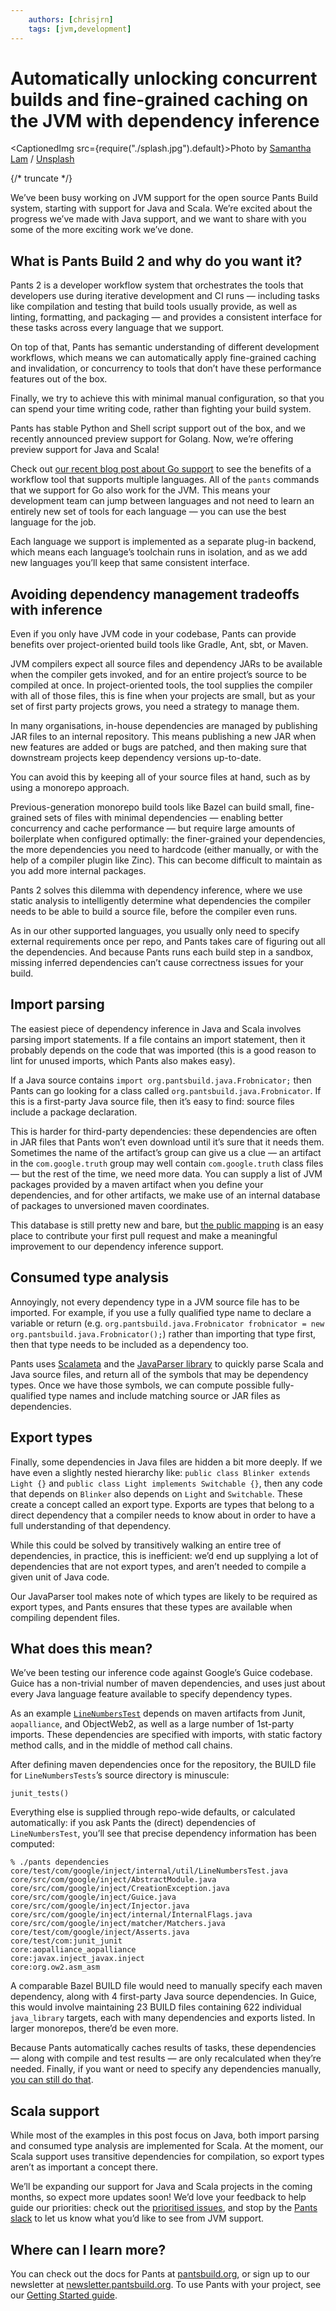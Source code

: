 ```yaml
---
    authors: [chrisjrn]
    tags: [jvm,development]
---
```


# Automatically unlocking concurrent builds and fine-grained caching on the JVM with dependency inference

<CaptionedImg src={require("./splash.jpg").default}>Photo by [Samantha Lam](https://unsplash.com/@contradirony?utm_source=ghost&utm_medium=referral&utm_campaign=api-credit) / [Unsplash](https://unsplash.com/?utm_source=ghost&utm_medium=referral&utm_campaign=api-credit)</CaptionedImg>

{/* truncate */}

We’ve been busy working on JVM support for the open source Pants Build system, starting with support for Java and Scala. We’re excited about the progress we’ve made with Java support, and we want to share with you some of the more exciting work we’ve done.

## What is Pants Build 2 and why do you want it?

Pants 2 is a developer workflow system that orchestrates the tools that developers use during iterative development and CI runs — including tasks like compilation and testing that build tools usually provide, as well as linting, formatting, and packaging — and provides a consistent interface for these tasks across every language that we support.

On top of that, Pants has semantic understanding of different development workflows, which means we can automatically apply fine-grained caching and invalidation, or concurrency to tools that don’t have these performance features out of the box.

Finally, we try to achieve this with minimal manual configuration, so that you can spend your time writing code, rather than fighting your build system.

Pants has stable Python and Shell script support out of the box, and we recently announced preview support for Golang. Now, we’re offering preview support for Java and Scala!

Check out [our recent blog post about Go support](../2021-11-10-golang-support-pants-28/index.mdx) to see the benefits of a workflow tool that supports multiple languages. All of the `pants` commands that we support for Go also work for the JVM. This means your development team can jump between languages and not need to learn an entirely new set of tools for each language — you can use the best language for the job.

Each language we support is implemented as a separate plug-in backend, which means each language’s toolchain runs in isolation, and as we add new languages you’ll keep that same consistent interface.

## Avoiding dependency management tradeoffs with inference

Even if you only have JVM code in your codebase, Pants can provide benefits over project-oriented build tools like Gradle, Ant, sbt, or Maven.

JVM compilers expect all source files and dependency JARs to be available when the compiler gets invoked, and for an entire project’s source to be compiled at once. In project-oriented tools, the tool supplies the compiler with all of those files, this is fine when your projects are small, but as your set of first party projects grows, you need a strategy to manage them.

In many organisations, in-house dependencies are managed by publishing JAR files to an internal repository. This means publishing a new JAR when new features are added or bugs are patched, and then making sure that downstream projects keep dependency versions up-to-date.

You can avoid this by keeping all of your source files at hand, such as by using a monorepo approach.

Previous-generation monorepo build tools like Bazel can build small, fine-grained sets of files with minimal dependencies — enabling better concurrency and cache performance — but require large amounts of boilerplate when configured optimally: the finer-grained your dependencies, the more dependencies you need to hardcode (either manually, or with the help of a compiler plugin like Zinc). This can become difficult to maintain as you add more internal packages.

Pants 2 solves this dilemma with dependency inference, where we use static analysis to intelligently determine what dependencies the compiler needs to be able to build a source file, before the compiler even runs.

As in our other supported languages, you usually only need to specify external requirements once per repo, and Pants takes care of figuring out all the dependencies. And because Pants runs each build step in a sandbox, missing inferred dependencies can’t cause correctness issues for your build.

## Import parsing

The easiest piece of dependency inference in Java and Scala involves parsing import statements. If a file contains an import statement, then it probably depends on the code that was imported (this is a good reason to lint for unused imports, which Pants also makes easy).

If a Java source contains `import org.pantsbuild.java.Frobnicator;` then Pants can go looking for a class called `org.pantsbuild.java.Frobnicator`. If this is a first-party Java source file, then it’s easy to find: source files include a package declaration.

This is harder for third-party dependencies: these dependencies are often in JAR files that Pants won’t even download until it’s sure that it needs them. Sometimes the name of the artifact’s group can give us a clue — an artifact in the `com.google.truth` group may well contain `com.google.truth` class files — but the rest of the time, we need more data. You can supply a list of JVM packages provided by a maven artifact when you define your dependencies, and for other artifacts, we make use of an internal database of packages to unversioned maven coordinates.

This database is still pretty new and bare, but [the public mapping](https://github.com/pantsbuild/pants/blob/227a33d4667c21e8cd6472ecb43c149680161613/src/python/pants/jvm/dependency_inference/jvm_artifact_mappings.py) is an easy place to contribute your first pull request and make a meaningful improvement to our dependency inference support.

## Consumed type analysis

Annoyingly, not every dependency type in a JVM source file has to be imported. For example, if you use a fully qualified type name to declare a variable or return (e.g. `org.pantsbuild.java.Frobnicator frobnicator = new org.pantsbuild.java.Frobnicator();`) rather than importing that type first, then that type needs to be included as a dependency too.

Pants uses [Scalameta](https://scalameta.org/) and the [JavaParser library](https://javaparser.org/) to quickly parse Scala and Java source files, and return all of the symbols that may be dependency types. Once we have those symbols, we can compute possible fully-qualified type names and include matching source or JAR files as dependencies.

## Export types

Finally, some dependencies in Java files are hidden a bit more deeply. If we have even a slightly nested hierarchy like: `public class Blinker extends Light {}` and `public class Light implements Switchable {}`, then any code that depends on `Blinker` also depends on `Light` and `Switchable`. These create a concept called an export type. Exports are types that belong to a direct dependency that a compiler needs to know about in order to have a full understanding of that dependency.

While this could be solved by transitively walking an entire tree of dependencies, in practice, this is inefficient: we’d end up supplying a lot of dependencies that are not export types, and aren’t needed to compile a given unit of Java code.

Our JavaParser tool makes note of which types are likely to be required as export types, and Pants ensures that these types are available when compiling dependent files.

## What does this mean?

We’ve been testing our inference code against Google’s Guice codebase. Guice has a non-trivial number of maven dependencies, and uses just about every Java language feature available to specify dependency types.

As an example [`LineNumbersTest`](https://github.com/google/guice/blob/e960b66d3d5931b9cb1aebd49e452e2c489a921e/core/test/com/google/inject/internal/util/LineNumbersTest.java) depends on maven artifacts from Junit, `aopalliance`, and ObjectWeb2, as well as a large number of 1st-party imports. These dependencies are specified with imports, with static factory method calls, and in the middle of method call chains.

After defining maven dependencies once for the repository, the BUILD file for `LineNumbersTests`’s source directory is minuscule:

```
junit_tests()
```

Everything else is supplied through repo-wide defaults, or calculated automatically: if you ask Pants the (direct) dependencies of `LineNumbersTest`, you’ll see that precise dependency information has been computed:

```
% ./pants dependencies core/test/com/google/inject/internal/util/LineNumbersTest.java
core/src/com/google/inject/AbstractModule.java
core/src/com/google/inject/CreationException.java
core/src/com/google/inject/Guice.java
core/src/com/google/inject/Injector.java
core/src/com/google/inject/internal/InternalFlags.java
core/src/com/google/inject/matcher/Matchers.java
core/test/com/google/inject/Asserts.java
core/test/com:junit_junit
core:aopalliance_aopalliance
core:javax.inject_javax.inject
core:org.ow2.asm_asm

```

A comparable Bazel BUILD file would need to manually specify each maven dependency, along with 4 first-party Java source dependencies. In Guice, this would involve maintaining 23 BUILD files containing 622 individual `java_library` targets, each with many dependencies and exports listed. In larger monorepos, there’d be even more.

Because Pants automatically caches results of tasks, these dependencies — along with compile and test results — are only recalculated when they’re needed. Finally, if you want or need to specify any dependencies manually, [you can still do that](https://www.pantsbuild.org/docs/targets#dependencies-field).

## Scala support

While most of the examples in this post focus on Java, both import parsing and consumed type analysis are implemented for Scala. At the moment, our Scala support uses transitive dependencies for compilation, so export types aren’t as important a concept there.

We’ll be expanding our support for Java and Scala projects in the coming months, so expect more updates soon! We’d love your feedback to help guide our priorities: check out the [prioritised issues](https://github.com/pantsbuild/pants/projects/22), and stop by the [Pants slack](https://join.slack.com/t/pantsbuild/shared_invite/zt-d0uh0mok-RLvVosDiX6JDpvStH~bFBA) to let us know what you’d like to see from JVM support.

## Where can I learn more?

You can check out the docs for Pants at [pantsbuild.org](https://pantsbuild.org), or sign up to our newsletter at [newsletter.pantsbuild.org](https://newsletter.pantsbuild.org). To use Pants with your project, see our [Getting Started guide](https://www.pantsbuild.org/v2.8/docs/getting-started).

